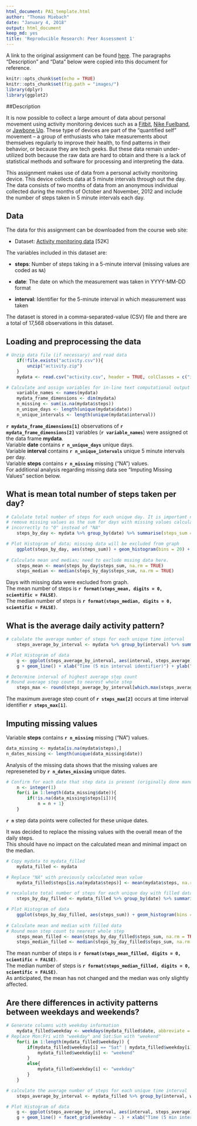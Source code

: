 ```yaml
---
html_document: PA1_template.html
author: "Thomas Miebach"
date: "January 4, 2018"
output: html_document
keep_md: yes
title: 'Reproducible Research: Peer Assessment 1'
---
```


A link to the original assignment can be found [here](https://www.coursera.org/learn/reproducible-research/peer/gYyPt/course-project-1).
The paragraphs "Description" and "Data" below were copied into this document for reference.

```r
knitr::opts_chunk$set(echo = TRUE)
knitr::opts_chunk$set(fig.path = "images/")
library(dplyr)
library(ggplot2)
```

##Description

It is now possible to collect a large amount of data about personal
movement using activity monitoring devices such as a
[Fitbit](http://www.fitbit.com), [Nike
Fuelband](http://www.nike.com/us/en_us/c/nikeplus-fuelband), or
[Jawbone Up](https://jawbone.com/up). These type of devices are part of
the "quantified self" movement -- a group of enthusiasts who take
measurements about themselves regularly to improve their health, to
find patterns in their behavior, or because they are tech geeks. But
these data remain under-utilized both because the raw data are hard to
obtain and there is a lack of statistical methods and software for
processing and interpreting the data.

This assignment makes use of data from a personal activity monitoring
device. This device collects data at 5 minute intervals through out the
day. The data consists of two months of data from an anonymous
individual collected during the months of October and November, 2012
and include the number of steps taken in 5 minute intervals each day.

## Data

The data for this assignment can be downloaded from the course web
site:

* Dataset: [Activity monitoring data](https://d396qusza40orc.cloudfront.net/repdata%2Fdata%2Factivity.zip) [52K]

The variables included in this dataset are:

* **steps**: Number of steps taking in a 5-minute interval (missing
    values are coded as `NA`)

* **date**: The date on which the measurement was taken in YYYY-MM-DD
    format

* **interval**: Identifier for the 5-minute interval in which
    measurement was taken

The dataset is stored in a comma-separated-value (CSV) file and there
are a total of 17,568 observations in this
dataset.

## Loading and preprocessing the data

```r
# Unzip data file (if necessary) and read data
    if(!file.exists("activity.csv")){
        unzip("activity.zip")
    }
    mydata <- read.csv("activity.csv", header = TRUE, colClasses = c("integer", "Date", "integer"))

# Calculate and assign variables for in-line text computational output
    variable_names <- names(mydata)
    mydata_frame_dimensions <- dim(mydata)
    n_missing <- sum(is.na(mydata$steps))
    n_unique_days <- length(unique(mydata$date))
    n_unique_intervals <- length(unique(mydata$interval))
```

**`r mydata_frame_dimensions[1]`** observations of **`r mydata_frame_dimensions[2]`** variables (**`r variable_names`**) 
were assigned ot the data frame **mydata**.  
Variable **date** contains **`r n_unique_days`** unique days.  
Variable **interval** contains **`r n_unique_intervals`** unique 5 minute intervals per day.  
Variable **steps** contains **`r n_missing`** missing ("NA") values.  
For additional analysis regarding missing data see "Imputing Missing Values" section below.

## What is mean total number of steps taken per day?

```r
# Calulate total number of steps for each unique day. It is important not to 
# remove missing values as the sum for days with missing values calculates  
# incorrectly to "0" instead of "NA"
    steps_by_day <- mydata %>% group_by(date) %>% summarise(steps_sum = sum(steps, na.rm = FALSE))

# Plot Histogram of data; missing data will be excluded from graph
    ggplot(steps_by_day, aes(steps_sum)) + geom_histogram(bins = 20) + xlab("Total Steps Per Day") + ylab("Frequency") + ggtitle("Histogram of Total Number of Steps Taken Per Day")
    
# Calculate mean and median; need to exclude mssing data here.
    steps_mean <- mean(steps_by_day$steps_sum, na.rm = TRUE)
    steps_median <- median(steps_by_day$steps_sum, na.rm = TRUE)
```
Days with missing data were excluded from graph.  
The mean number of steps is **`r format(steps_mean, digits = 0, scientific = FALSE)`**.  
The median number of steps is **`r format(steps_median, digits = 0, scientific = FALSE)`**.  

## What is the average daily activity pattern?

```r
# calulate the average number of steps for each unique time interval
    steps_average_by_interval <- mydata %>% group_by(interval) %>% summarise(steps_average = mean(steps, na.rm = TRUE))

# Plot Histogram of data
    g <- ggplot(steps_average_by_interval, aes(interval, steps_average))
    g + geom_line() + xlab("Time (5 min interval identifier)") + ylab("Average Steps") + ggtitle("Average Number of Steps During the Day")

# Determine interval of highest average step count
# Round average step count to nearest whole step
    steps_max <- round(steps_average_by_interval[which.max(steps_average_by_interval$steps_average),], digits = 0)
```

The maximum average step count of **`r steps_max[2]`** occurs at time interval identifier **`r steps_max[1]`**.

## Imputing missing values

Variable **steps** contains **`r n_missing`** missing ("NA") values.

```r
data_missing <- mydata[is.na(mydata$steps),]
n_dates_missing <- length(unique(data_missing$date))
```

Analysis of the missing data shows that the missing values are represeneted by **`r n_dates_missing`** unique dates.  
```r
# Confirm for each date that step data is present (originally done manually)
    n <- integer(1)
    for(i in 1:length(data_missing$date)){
        if(!is.na(data_missing$steps[i])){
            n = n + 1}
    }
```

**`r n`** step data points were collected for these unique dates.

It was decided to replace the missing values with the overall mean of the daily steps.  
This should have no impact on the calculated mean and minimal impact on the median.

```r
# Copy mydata to mydata_filled
    mydata_filled <- mydata

# Replace "NA" with previously calculated mean value
    mydata_filled$steps[is.na(mydata$steps)] <- mean(mydata$steps, na.rm = TRUE)
```


```r
# recalulate total number of steps for each unique day with filled data
    steps_by_day_filled <- mydata_filled %>% group_by(date) %>% summarise(steps_sum = sum(steps, na.rm = FALSE))

# Plot Histogram of data
    ggplot(steps_by_day_filled, aes(steps_sum)) + geom_histogram(bins = 20) + xlab("Total Steps Per Day") + ylab("Frequency") + ggtitle("Histogram of Total Number of Steps Taken Per Day")
    
# Calculate mean and median with filled data
# Round mean step count to nearest whole step
    steps_mean_filled <- mean(steps_by_day_filled$steps_sum, na.rm = TRUE)
    steps_median_filled <- median(steps_by_day_filled$steps_sum, na.rm = TRUE)
```

The mean number of steps is **`r format(steps_mean_filled, digits = 0, scientific = FALSE)`**.  
The median number of steps is **`r format(steps_median_filled, digits = 0, scientific = FALSE)`**.  
As anticipated, the mean has not changed and the median was only slightly affected.

## Are there differences in activity patterns between weekdays and weekends?

```r
# Generate columns with weekday information
    mydata_filled$weekday <- weekdays(mydata_filled$date, abbreviate = TRUE)
# Replace Mon:Fri with "weekday" and Sat:Sun with "weekend"
    for(i in 1:length(mydata_filled$weekday)) {
        if(mydata_filled$weekday[i] == "Sat" | mydata_filled$weekday[i] == "Sun"){
            mydata_filled$weekday[i] <- "weekend"
        }
        else{
            mydata_filled$weekday[i] <- "weekday"
        }
    }
```

```r
# calculate the average number of steps for each unique time interval
    steps_average_by_interval <- mydata_filled %>% group_by(interval, weekday) %>% summarise(steps_average = mean(steps, na.rm = TRUE))

# Plot Histogram of data
    g <- ggplot(steps_average_by_interval, aes(interval, steps_average))
    g + geom_line() + facet_grid(weekday ~ .) + xlab("Time (5 min interval identifier)") + ylab("Average Steps") + ggtitle("Average Number of Steps During the Day")
```


